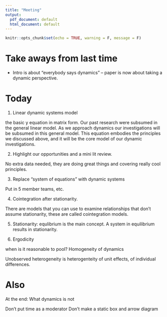 ```yaml
---
title: "Meeting"
output:
  pdf_document: default
  html_document: default
---
```


```r
knitr::opts_chunk$set(echo = TRUE, warning = F, message = F)
```

# Take aways from last time

* Intro is about "everybody says dynamics" -- paper is now about taking a dynamic perspective.

# Today

1) Linear dynamic systems model

the basic y equation in matrix form. Our past research were subsumed in the general linear model. As we approach dynamics our investigations will be subsumed in this general model. This equation embodies the principles we discussed above, and it will be the core model of our dynamic investigations.

2) Highlight our opportunities and a mini lit review.

No extra data needed, they are doing great things and covering really cool principles.

3) Replace "system of equations" with dynamic systems

Put in 5 member teams, etc.

4) Cointegration after stationarity.

There are models that you can use to examine relationships that don't assume stationarity, these are called cointegration models.

5) Stationarity: equlibrium is the main concept. A system in equilibrium results in stationarity.

6) Ergodicity

when is it reasonable to pool? Homogeneity of dynamics

Unobserved heterogeneity is heterogenteity of unit effects, of individual differences. 

# Also

At the end: What dynamics is not

Don't put time as a moderator
Don't make a static box and arrow diagram

